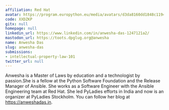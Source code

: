 ```yaml
---
affiliation: Red Hat
avatar: https://program.europython.eu/media/avatars/d3da8160dd1848c1194e15df4fb1051c_bFs9Mv0.jpg
code: XXDZKP
gitx: null
homepage: null
linkedin_url: https://www.linkedin.com/in/anwesha-das-1247121a2/
mastodon_url: https://toots.dpglug.org@anwesha
name: Anwesha Das
slug: anwesha-das
submissions:
- intellectual-property-law-101
twitter_url: null
---
```


Anwesha is a Master of Laws by education and a technologist by passion.She is a fellow at the Python Software Foundation and the Release Manager of Ansible. She works as a Software Engineer with the Ansible Engineering team at Red Hat. She led PyLadies efforts in India and now is an organizer at PyLadies Stockholm.  You can follow her blog at https://anweshadas.in.
